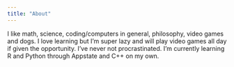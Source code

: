 ```yaml
---
title: "About"
---
```



I like math, science, coding/computers in general, philosophy, video games and dogs.  I love learning but I'm super lazy and will play video games all day if given the opportunity.  I've never not procrastinated.  I'm currently learning R and Python through Appstate and C++ on my own.